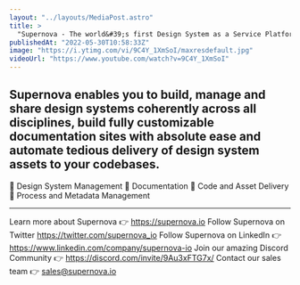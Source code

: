 ```yaml
---
layout: "../layouts/MediaPost.astro"
title: >
  "Supernova - The world&#39;s first Design System as a Service Platform"
publishedAt: "2022-05-30T10:58:33Z"
image: "https://i.ytimg.com/vi/9C4Y_1XmSoI/maxresdefault.jpg"
videoUrl: "https://www.youtube.com/watch?v=9C4Y_1XmSoI"
---
```


## Supernova enables you to build, manage and share design systems coherently across all disciplines, build fully customizable documentation sites with absolute ease and automate tedious delivery of design system assets to your codebases.

🔹 Design System Management
🔹 Documentation
🔹 Code and Asset Delivery
🔹 Process and Metadata Management

---

Learn more about Supernova 👉 https://supernova.io
Follow Supernova on Twitter https://twitter.com/supernova_io
Follow Supernova on LinkedIn 👉https://www.linkedin.com/company/supernova-io
Join our amazing Discord Community 👉 https://discord.com/invite/9Au3xFTG7x/
Contact our sales team 👉 sales@supernova.io
